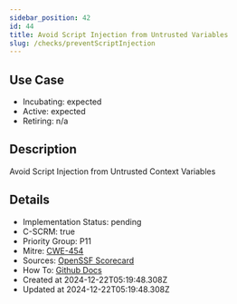 ```yaml
---
sidebar_position: 42
id: 44
title: Avoid Script Injection from Untrusted Variables
slug: /checks/preventScriptInjection
---
```


## Use Case
<!-- LEVELS:START -->
- Incubating: expected
- Active: expected
- Retiring: n/a
<!-- LEVELS:END -->

<!-- DESCRIPTION:START -->
## Description
Avoid Script Injection from Untrusted Context Variables
<!-- DESCRIPTION:END -->

<!-- DETAILS:START -->
## Details
- Implementation Status: pending
- C-SCRM: true
- Priority Group: P11
- Mitre: [CWE-454](https://cwe.mitre.org/data/definitions/454.html)
- Sources: [OpenSSF Scorecard](https://github.com/ossf/scorecard/blob/main/docs/checks.md#dangerous-workflow)
- How To: [Github Docs](https://securitylab.github.com/research/github-actions-untrusted-input/)
- Created at 2024-12-22T05:19:48.308Z
- Updated at 2024-12-22T05:19:48.308Z
<!-- DETAILS:END -->
